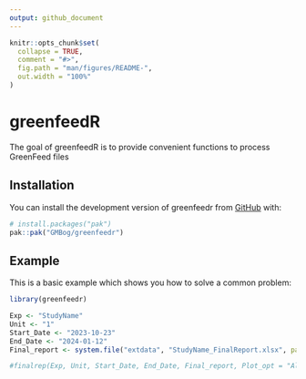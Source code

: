 ```yaml
---
output: github_document
---
```


<!-- README.md is generated from README.Rmd. Please edit that file -->

```r
knitr::opts_chunk$set(
  collapse = TRUE,
  comment = "#>",
  fig.path = "man/figures/README-",
  out.width = "100%"
)
```

# greenfeedR

<!-- badges: start -->
<!-- badges: end -->

The goal of greenfeedR is to provide convenient functions to process GreenFeed files

## Installation

You can install the development version of greenfeedr from [GitHub](https://github.com/GMBog/greenfeedr) with:

``` r
# install.packages("pak")
pak::pak("GMBog/greenfeedr")
```

## Example

This is a basic example which shows you how to solve a common problem:

```r
library(greenfeedr)

Exp <- "StudyName"
Unit <- "1"
Start_Date <- "2023-10-23"
End_Date <- "2024-01-12"
Final_report <- system.file("extdata", "StudyName_FinalReport.xlsx", package = "greenfeedr")

#finalrep(Exp, Unit, Start_Date, End_Date, Final_report, Plot_opt = "All")
```


